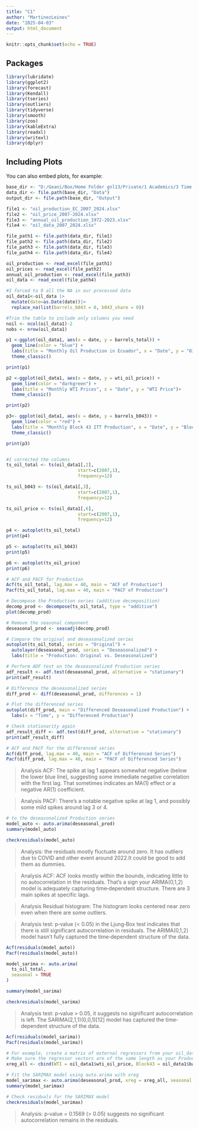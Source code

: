 ```yaml
---
title: "C1"
author: "MartinezLeines"
date: "2025-04-03"
output: html_document
---
```


```r
knitr::opts_chunk$set(echo = TRUE)
```

## Packages

```r
library(lubridate)
library(ggplot2)
library(forecast)  
library(Kendall)
library(tseries)
library(outliers)
library(tidyverse)
library(smooth)
library(zoo)
library(kableExtra)
library(readxl)
library(writexl)
library(dplyr)
```

## Including Plots

You can also embed plots, for example:

```r
base_dir <- "D:/Geani/Box/Home Folder gnl13/Private/1 Academics/3 Time series/LeinesMartinez_ENV797_TSA_FinalProject" # Update this
data_dir <- file.path(base_dir, "Data")
output_dir <- file.path(base_dir, "Output")

file1 <- "oil_production_EC_2007_2024.xlsx"
file2 <- "oil_price_2007-2024.xlsx"
file3 <- "annual_oil_production_1972-2023.xlsx"
file4 <- "oil_data_2007_2024.xlsx"

file_path1 <- file.path(data_dir, file1)
file_path2 <- file.path(data_dir, file2)
file_path3 <- file.path(data_dir, file3)
file_path4 <- file.path(data_dir, file4)

oil_production <- read_excel(file_path1)
oil_prices <- read_excel(file_path2)
annual_oil_production <- read_excel(file_path3)
oil_data <- read_excel(file_path4)
```
```r
#I forced to 0 all the NA in our processed data
oil_data1<-oil_data |>
  mutate(date=as.Date(date))|>
  replace_na(list(barrels_b043 = 0, b043_share = 0))
```

```r
#Trim the table to include only columns you need
noil <- ncol(oil_data1)-2
nobs <- nrow(oil_data1) 
```


```r
p1 <-ggplot(oil_data1, aes(x = date, y = barrels_total)) +
  geom_line(color = "blue") +
  labs(title = "Monthly Oil Production in Ecuador", x = "Date", y = "Oil production") +
  theme_classic()

print(p1)

p2 <-ggplot(oil_data1, aes(x = date, y = wti_oil_price)) +
  geom_line(color = "darkgreen") +
  labs(title = "Monthly WTI Prices", x = "Date", y = "WTI Price")+
  theme_classic()

print(p2)

p3<- ggplot(oil_data1, aes(x = date, y = barrels_b043)) +
  geom_line(color = "red") +
  labs(title = "Monthly Block 43 ITT Production", x = "Date", y = "Block 43 ITT Production") +
  theme_classic()

print(p3)



```



```r
#I corrected the columns
ts_oil_total <- ts(oil_data1[,2],
                           start=c(2007,1),
                           frequency=12) 

ts_oil_b043 <- ts(oil_data1[,3],
                           start=c(2007,1),
                           frequency=12) 

ts_oil_price <- ts(oil_data1[,6],
                           start=c(2007,1),
                           frequency=12) 

```


```r
p4 <- autoplot(ts_oil_total)
print(p4)

p5 <- autoplot(ts_oil_b043)
print(p5)

p6 <- autoplot(ts_oil_price)
print(p6)
```

```r
# ACF and PACF for Production
Acf(ts_oil_total, lag.max = 40, main = "ACF of Production")
Pacf(ts_oil_total, lag.max = 40, main = "PACF of Production")
```



```r
# Decompose the Production series (additive decomposition)
decomp_prod <- decompose(ts_oil_total, type = "additive")
plot(decomp_prod)

# Remove the seasonal component
deseasonal_prod <- seasadj(decomp_prod)

# Compare the original and deseasonalized series
autoplot(ts_oil_total, series = "Original") +
  autolayer(deseasonal_prod, series = "Deseasonalized") +
  labs(title = "Production: Original vs. Deseasonalized")
```



```r
# Perform ADF test on the deseasonalized Production series
adf_result <- adf.test(deseasonal_prod, alternative = "stationary")
print(adf_result)
```
```r
# Difference the deseasonalized series
diff_prod <- diff(deseasonal_prod, differences = 1)

# Plot the differenced series
autoplot(diff_prod, main = "Differenced Deseasonalized Production") +
  labs(x = "Time", y = "Differenced Production")
```
```r
# Check stationarity again
adf_result_diff <- adf.test(diff_prod, alternative = "stationary")
print(adf_result_diff)
```
```r
# ACF and PACF for the differenced series
Acf(diff_prod, lag.max = 40, main = "ACF of Differenced Series")
Pacf(diff_prod, lag.max = 40, main = "PACF of Differenced Series")
```

> Analysis ACF: The spike at lag 1 appears somewhat negative (below the lower blue line), suggesting some immediate negative correlation with the first lag. That sometimes indicates an MA(1) effect or a negative AR(1) coefficient.

>Analysis PACF: There’s a notable negative spike at lag 1, and possibly some mild spikes around lag 3 or 4.

```r
# to the deseasonalized Production series
model_auto <- auto.arima(deseasonal_prod)
summary(model_auto)
```
```r
checkresiduals(model_auto)
```
> Analysis: the residuals mostly fluctuate around zero. It has outliers due to COVID and other event around 2022.It could be good to add them as dummies.

>Analysis ACF:  ACF looks mostly within the bounds, indicating little to no autocorrelation in the residuals. That’s a sign your ARIMA(0,1,2) model is adequately capturing time‐dependent structure. There are 3 main spikes at specific lags. 

>Analysis Residual histogram: The histogram looks centered near zero even when there are some outliers.

> Analysis test: p‐value (< 0.05) in the Ljung‐Box test indicates that there is still significant autocorrelation in residuals. The ARIMA(0,1,2) model hasn’t fully captured the time‐dependent structure of the data.

```r
Acf(residuals(model_auto))
Pacf(residuals(model_auto))

```
```r
model_sarima <- auto.arima(
  ts_oil_total,
  seasonal = TRUE
)

summary(model_sarima)
```

```r
checkresiduals(model_sarima)
```
> Analysis test: p‐value > 0.05, it suggests no significant autocorrelation is left. The  SARIMA(2,1,1)(0,0,1)[12] model has captured the time‐dependent structure of the data.


```r
Acf(residuals(model_sarima))
Pacf(residuals(model_sarima))
```
```r
# For example, create a matrix of external regressors from your oil_data
# Make sure the regressor vectors are of the same length as your Production series
xreg_all <- cbind(WTI = oil_data1$wti_oil_price, Block43 = oil_data1$barrels_b043)
```

```r
# Fit the SARIMAX model using auto.arima with xreg
model_sarimax <- auto.arima(deseasonal_prod, xreg = xreg_all, seasonal = TRUE)
summary(model_sarimax)


```

```r
# Check residuals for the SARIMAX model
checkresiduals(model_sarimax)

```
> Analysis: p‐value = 0.1569 (> 0.05) suggests no significant autocorrelation remains in the residuals.



